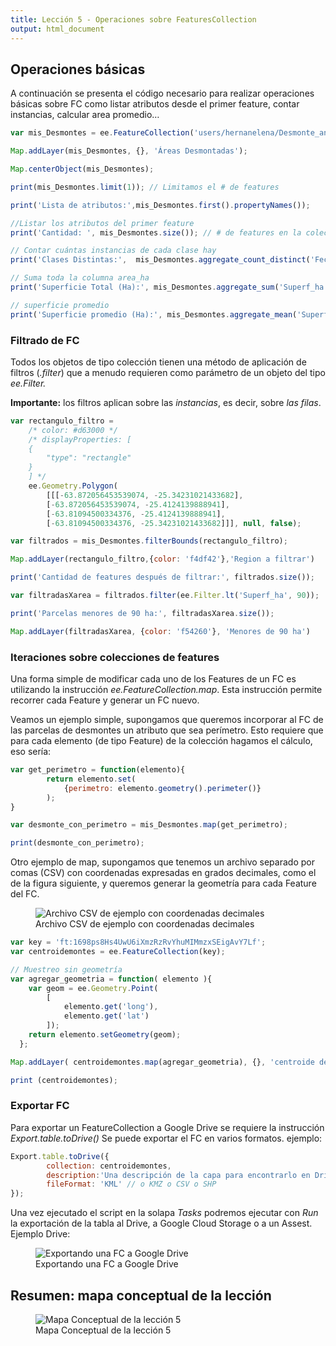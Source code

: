 ```yaml
---
title: Lección 5 - Operaciones sobre FeaturesCollection
output: html_document
---
```



## Operaciones básicas 

A continuación se presenta el código necesario para realizar operaciones básicas sobre FC como listar atributos desde el primer feature, contar instancias, calcular area promedio...

```js
var mis_Desmontes = ee.FeatureCollection('users/hernanelena/Desmonte_anta')

Map.addLayer(mis_Desmontes, {}, 'Áreas Desmontadas');

Map.centerObject(mis_Desmontes);

print(mis_Desmontes.limit(1)); // Limitamos el # de features

print('Lista de atributos:',mis_Desmontes.first().propertyNames()); 

//Listar los atributos del primer feature
print('Cantidad: ', mis_Desmontes.size()); // # de features en la colección

// Contar cuántas instancias de cada clase hay
print('Clases Distintas:',  mis_Desmontes.aggregate_count_distinct('Fecha')); //fecha de desmonte

// Suma toda la columna area_ha
print('Superficie Total (Ha):', mis_Desmontes.aggregate_sum('Superf_ha'));

// superficie promedio
print('Superficie promedio (Ha):', mis_Desmontes.aggregate_mean('Superf_ha'));
```


### Filtrado de FC

Todos los objetos de tipo colección tienen una método de aplicación de filtros (_.filter_) que a menudo requieren como parámetro de un objeto del tipo _ee.Filter._  

**Importante:** los filtros aplican sobre las *instancias*, es decir, sobre *las filas*.

```js
var rectangulo_filtro =
	/* color: #d63000 */
	/* displayProperties: [
  	{
    	"type": "rectangle"
  	}
	] */
	ee.Geometry.Polygon(
    	[[[-63.872056453539074, -25.34231021433682],
      	[-63.872056453539074, -25.4124139888941],
      	[-63.81094500334376, -25.4124139888941],
      	[-63.81094500334376, -25.34231021433682]]], null, false);

var filtrados = mis_Desmontes.filterBounds(rectangulo_filtro);

Map.addLayer(rectangulo_filtro,{color: 'f4df42'},'Region a filtrar')

print('Cantidad de features después de filtrar:', filtrados.size());

var filtradasXarea = filtrados.filter(ee.Filter.lt('Superf_ha', 90));

print('Parcelas menores de 90 ha:', filtradasXarea.size());

Map.addLayer(filtradasXarea, {color: 'f54260'}, 'Menores de 90 ha')
```


### Iteraciones sobre colecciones de features

Una forma simple de modificar cada uno de los Features de un FC es utilizando la instrucción _ee.FeatureCollection.map_. Esta instrucción permite recorrer cada Feature y generar un FC nuevo.

Veamos un ejemplo simple, supongamos que queremos incorporar al FC de las parcelas de desmontes  un atributo que sea perímetro. Esto requiere que para cada elemento (de tipo Feature) de la colección hagamos el cálculo, eso sería:

```js

var get_perimetro = function(elemento){
    	return elemento.set(
        	{perimetro: elemento.geometry().perimeter()}
    	);
}

var desmonte_con_perimetro = mis_Desmontes.map(get_perimetro);

print(desmonte_con_perimetro);
```

Otro ejemplo de map, supongamos que tenemos un archivo separado por comas (CSV) con coordenadas expresadas en grados decimales, como el de la figura siguiente, y queremos generar la geometría para cada Feature del FC.


![Archivo CSV de ejemplo con coordenadas decimales](EjemploCSV.png)


```js
var key = 'ft:1698ps8Hs4UwU6iXmzRzRvYhuMIMmzxSEigAvY7Lf';
var centroidemontes = ee.FeatureCollection(key);

// Muestreo sin geometría
var agregar_geometria = function( elemento ){
	var geom = ee.Geometry.Point(
    	[
        	elemento.get('long'),
        	elemento.get('lat')
    	]);
	return elemento.setGeometry(geom);
  };

Map.addLayer( centroidemontes.map(agregar_geometria), {}, 'centroide desmontes');

print (centroidemontes);
```

### Exportar FC

Para exportar un FeatureCollection a Google Drive se requiere la instrucción _Export.table.toDrive()_
Se puede exportar el FC en varios formatos. ejemplo:

```js
Export.table.toDrive({
      	collection: centroidemontes,
      	description:'Una descripción de la capa para encontrarlo en Drive',
      	fileFormat: 'KML' // o KMZ o CSV o SHP
});
```
Una vez ejecutado el script en la solapa _Tasks_ podremos ejecutar con _Run_ la exportación de la tabla al Drive, a Google Cloud Storage o a un Assest. Ejemplo Drive:


![Exportando una FC a Google Drive](img/ExportarFC.png)

## Resumen: mapa conceptual de la lección

![Mapa Conceptual de la lección 5](img/GEE_Lesson_5.png)